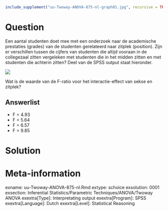 ```{r, echo = FALSE, results = "hide"}
include_supplement("uu-Twoway-ANOVA-875-nl-graph01.jpg", recursive = TRUE)
```
Question
========
Een aantal studenten doet mee met een onderzoek naar de academische prestaties (grades) van de studenten gerelateerd naar zitplek (position). Zijn er verschillen tussen de cijfers van studenten die altijd vooraan in de collegezaal zitten vergeleken met studenten die in het midden zitten en met studenten die achterin zitten? Deel van de SPSS output staat hieronder. 

![](uu-Twoway-ANOVA-875-nl-graph01.jpg)

Wat is de waarde van de F-ratio voor het interactie-effect van sekse en zitplek?

Answerlist
----------
* F = 4.93
* F = 5.64
* F = 6.57
* F = 9.85


Solution
========



Meta-information
================
exname: uu-Twoway-ANOVA-875-nl.Rmd
extype: schoice
exsolution: 0001
exsection: Inferential Statistics/Parametric Techniques/ANOVA/Twoway ANOVA
exextra[Type]: Interpretating output
exextra[Program]: SPSS
exextra[Language]: Dutch
exextra[Level]: Statistical Reasoning